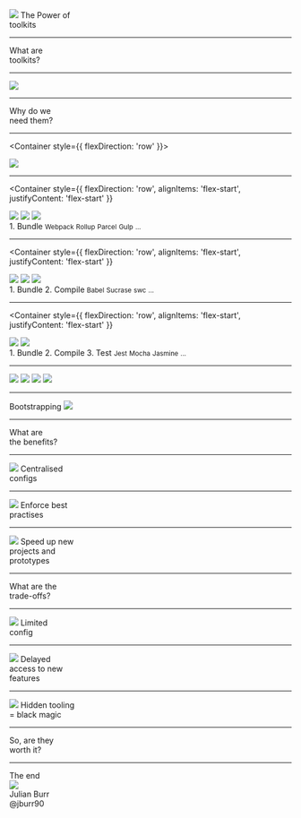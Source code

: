 



<Container>
  <img
    src={knifePath}
    style={{ height: '30vh', width: 'auto', marginBottom: 30 }}
  />
  <Heading yellow style={{ fontSize: '10vh' }}>
    The Power of
    <br />
    toolkits
  </Heading>
</Container>

---

<Container>
  <Heading>
    What are
    <br />
    toolkits?
  </Heading>
</Container>

---

<Container>
  <img
    src={packageJsonPath}
    style={{
      width: '50vw',
      boxShadow: '0 7px 20px rgba(0, 0, 0, .4)'
    }}
  />
</Container>

---

<Container>
  <Heading>
    Why do we
    <br />
    need them?
  </Heading>
</Container>

---

<Container style={{ flexDirection: 'row' }}>
  <div
    style={{
      display: 'flex',
      width: '50%',
      paddingRight: '10vh'
    }}
  >
    <img
      src={examplePath}
      style={{
        width: '100%',
        boxShadow: '0 7px 20px rgba(0, 0, 0, .4)'
      }}
    />
  </div>
  <div
    style={{
      display: 'flex',
      flex: 1,
      flexDirection: 'column'
    }}
  />
</Container>

---

<Container
  style={{
    flexDirection: 'row',
    alignItems: 'flex-start',
    justifyContent: 'flex-start'
  }}
>
  <div
    style={{
      display: 'flex',
      width: '50%',
      paddingRight: '10vh',
      flexDirection: 'column'
    }}
  >
    <img
      src={bundleSquarePath}
      style={{
        width: '100%',
        marginBottom: '2vh',
        boxShadow: '0 7px 20px rgba(0, 0, 0, .4)'
      }}
    />
    <img
      src={bundleRandomPath}
      style={{
        width: '100%',
        marginBottom: '2vh',
        boxShadow: '0 7px 20px rgba(0, 0, 0, .4)'
      }}
    />
    <img
      src={bundleMainPath}
      style={{
        width: '100%',
        marginBottom: '2vh',
        boxShadow: '0 7px 20px rgba(0, 0, 0, .4)'
      }}
    />
  </div>
  <div
    style={{
      display: 'flex',
      flex: 1,
      flexDirection: 'column',
      alignItems: 'flex-start',
      justifyContent: 'flex-start'
    }}
  >
    <Text>1. Bundle</Text>
    <Small yellow>Webpack</Small>
    <Small yellow>Rollup</Small>
    <Small yellow>Parcel</Small>
    <Small yellow>Gulp</Small>
    <Small yellow>...</Small>
  </div>
</Container>

---

<Container
  style={{
    flexDirection: 'row',
    alignItems: 'flex-start',
    justifyContent: 'flex-start'
  }}
>
  <div
    style={{
      display: 'flex',
      width: '50%',
      paddingRight: '10vh',
      flexDirection: 'column'
    }}
  >
    <img
      src={compileSquarePath}
      style={{
        width: '100%',
        marginBottom: '2vh',
        boxShadow: '0 7px 20px rgba(0, 0, 0, .4)'
      }}
    />
    <img
      src={compileRandomPath}
      style={{
        width: '100%',
        marginBottom: '2vh',
        boxShadow: '0 7px 20px rgba(0, 0, 0, .4)'
      }}
    />
    <img
      src={compileMainPath}
      style={{
        width: '100%',
        marginBottom: '2vh',
        boxShadow: '0 7px 20px rgba(0, 0, 0, .4)'
      }}
    />
  </div>
  <div
    style={{
      display: 'flex',
      flex: 1,
      flexDirection: 'column',
      alignItems: 'flex-start',
      justifyContent: 'flex-start'
    }}
  >
    <Text>1. Bundle</Text>
    <Text>2. Compile</Text>
    <Small yellow>Babel</Small>
    <Small yellow>Sucrase</Small>
    <Small yellow>swc</Small>
    <Small yellow>...</Small>
  </div>
</Container>

---

<Container
  style={{
    flexDirection: 'row',
    alignItems: 'flex-start',
    justifyContent: 'flex-start'
  }}
>
  <div
    style={{
      display: 'flex',
      width: '50%',
      paddingRight: '10vh',
      flexDirection: 'column'
    }}
  >
    <img
      src={testSquarePath}
      style={{
        width: '100%',
        marginBottom: '2vh',
        boxShadow: '0 7px 20px rgba(0, 0, 0, .4)'
      }}
    />
    <img
      src={testMainPath}
      style={{
        width: '100%',
        marginBottom: '2vh',
        boxShadow: '0 7px 20px rgba(0, 0, 0, .4)'
      }}
    />
  </div>
  <div
    style={{
      display: 'flex',
      flex: 1,
      flexDirection: 'column',
      alignItems: 'flex-start',
      justifyContent: 'flex-start'
    }}
  >
    <Text>1. Bundle</Text>
    <Text>2. Compile</Text>
    <Text>3. Test</Text>
    <Small yellow>Jest</Small>
    <Small yellow>Mocha</Small>
    <Small yellow>Jasmine</Small>
    <Small yellow>...</Small>
  </div>
</Container>

---

<Container>
  <img
    src={webpackConfigPath}
    style={{
      boxShadow: '0 7px 20px rgba(0, 0, 0, .4)',
      position: 'absolute',
      height: '100vh',
      bottom: '-6vh',
      left: '3vh',
      zIndex: 1
    }}
  />
  <img
    src={jestSetupPath}
    style={{
      boxShadow: '0 7px 20px rgba(0, 0, 0, .4)',
      position: 'absolute',
      height: '75vh',
      bottom: '-6vh',
      left: '20vw',
      zIndex: 2
    }}
  />
  <img
    src={jestConfigPath}
    style={{
      boxShadow: '0 7px 20px rgba(0, 0, 0, .4)',
      position: 'absolute',
      height: '48vh',
      width: 'auto',
      bottom: '-5vh',
      left: '50vw',
      zIndex: 3
    }}
  />
  <img
    src={babelConfigPath}
    style={{
      boxShadow: '0 7px 20px rgba(0, 0, 0, .4)',
      position: 'absolute',
      height: '91vh',
      bottom: '-57vh',
      left: '6vw',
      zIndex: 4
    }}
  />
</Container>

---

<Container>
  <Text>Bootstrapping</Text>
  <img
    src={bootstrappingPath}
    style={{
      marginTop: '2vh',
      width: '50vw',
      boxShadow: '0 7px 20px rgba(0, 0, 0, .4)'
    }}
  />
</Container>

---

<Container>
  <Heading>
    What are
    <br />
    the benefits?
  </Heading>
</Container>

---

<Container>
  <img
    src={sitemapPath}
    style={{
      height: '30vh',
      paddingBottom: '3vh'
    }}
  />
  <Heading yellow>
    Centralised
    <br />
    configs
  </Heading>
</Container>

---

<Container>
  <img
    src={chatPath}
    style={{
      height: '30vh',
      paddingBottom: '3vh'
    }}
  />
  <Heading yellow>
    Enforce best
    <br />
    practises
  </Heading>
</Container>

---

<Container>
  <img
    src={rocketPath}
    style={{
      height: '30vh',
      paddingBottom: '3vh'
    }}
  />
  <Heading yellow>
    Speed up new
    <br />
    projects and
    <br />
    prototypes
  </Heading>
</Container>

---

<Container>
  <Heading>
    What are the
    <br />
    trade-offs?
  </Heading>
</Container>

---

<Container>
  <img
    src={lockPath}
    style={{
      height: '30vh',
      paddingBottom: '3vh'
    }}
  />
  <Heading yellow>
    Limited
    <br />
    config
  </Heading>
</Container>

---

<Container>
  <img
    src={clockPath}
    style={{
      height: '30vh',
      paddingBottom: '3vh'
    }}
  />
  <Heading yellow>
    Delayed
    <br />
    access to new
    <br />
    features
  </Heading>
</Container>

---

<Container>
  <img
    src={magicPath}
    style={{
      height: '30vh',
      paddingBottom: '3vh'
    }}
  />
  <Heading yellow>
    Hidden tooling
    <br />= black magic
  </Heading>
</Container>

---

<Container>
  <Heading>
    So, are they
    <br />
    worth it?
  </Heading>
</Container>

---

<Container>
  <Heading yellow style={{ fontSize: '20vh' }}>
    The end
  </Heading>
  <div
    style={{
      display: 'flex',
      flexDirection: 'row',
      alignItems: 'flex-end',
      position: 'absolute',
      left: '8vh',
      bottom: '8vh'
    }}
  >
    <img src={finishPath} style={{ height: '30vh' }} />
    <div
      style={{
        fontSize: '3vh',
        marginLeft: '-7vh',
        color: '#DEC055',
        opacity: 0.8
      }}
    >
      Julian Burr
      <br />
      @jburr90
    </div>
  </div>
</Container>
